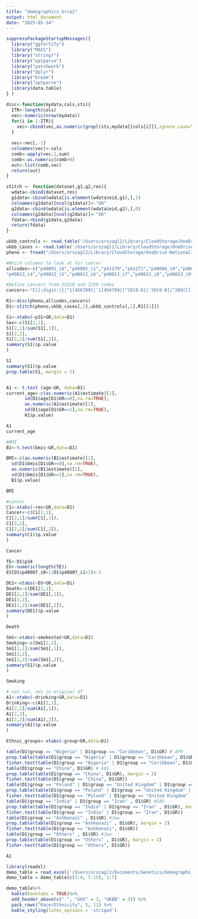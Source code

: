 ```yaml
---
title: "demographics_brca2"
output: html_document
date: "2025-05-14"
---
```


```r
suppressPackageStartupMessages({
  library("ggfortify")
  library("MASS")
  library("stringr")
  library("optparse")
  library("patchwork")
  library("dplyr")
  library("broom")
  library("optparse")
  library(data.table)
} )
```

```r
disc<-function(mydata,cols,sts){
  ITR<-length(cols)
  vec<-numeric(nrow(mydata))
  for(i in 1:ITR){
    vec<-cbind(vec,as.numeric(grepl(sts,mydata[[cols[i]]],ignore.case=TRUE)))
  }
  
  vec<-vec[,-1]
  colnames(vec)<-cols
  comb<-apply(vec,1,sum)
  comb<-as.numeric(comb>0)
  out<-list(comb,vec)
  return(out)
}

stitch <- function(dataset,g1,g2,res){
  wdata<-cbind(dataset,res)
  g1data<-cbind(wdata[is.element(wdata$eid,g1),],1)
  colnames(g1data)[ncol(g1data)]<-"GR"
  g2data<-cbind(wdata[is.element(wdata$eid,g2),],0)
  colnames(g2data)[ncol(g2data)]<-"GR"
  fdata<-rbind(g1data,g2data)
  return(fdata)
}
```

```r
ukbb_controls <- read.table('/Users/orszagl2/Library/CloudStorage/OneDrive-NationalInstitutesofHealth/Genetics/BRCA1_BRCA2/ukbb_brca2_control.txt', header=TRUE)
ukbb_cases <- read.table('/Users/orszagl2/Library/CloudStorage/OneDrive-NationalInstitutesofHealth/Genetics/BRCA1_BRCA2/ukbb_brca2_cases.txt', header=TRUE)
pheno <- fread("/Users/orszagl2/Library/CloudStorage/OneDrive-NationalInstitutesofHealth/Genetics/BRCA1_BRCA2/UKBiobank_phenotype_update_112024_final_truncated_familyhistory.txt", sep='\t', fill = TRUE)
```

```r
#Which columns to look at for cancer
allcodes<-c("p40001_i0","p40001_i1","p41270","p41271","p40006_i0","p40006_i1","p40006_i2","p40006_i3","p40006_i4","p40006_i5","p40006_i6","p40006_i7","p40006_i8","p40006_i9","p40006_i10","p40006_i11","p40006_i12","p40006_i13","p40006_i14","p40006_i15","p40006_i16","p40006_i17", "p40006_i18", "p40006_i19","p40006_i20","p40006_i21","p41271","p40013_i0","p40013_i1","p40013_i2","p40013_i3",
"p40013_i4","p40013_i5","p40013_i6","p40013_i7","p40013_i8","p40013_i9","p40013_i10","p40013_i11","p40013_i12", "p40013_i13","p40013_i14")

#Define cancers from ICD10 and ICD9 codes
cancers<-"C[[:digit:]]|^1[456789]|'1[456789]|^20[0-8]|'20[0-8]|^209[[[:blank:]]0123]|'209['0123]"
```

```r
R1<-disc(pheno,allcodes,cancers)
D1<-stitch(pheno,ukbb_cases[,1],ukbb_controls[,1],R1[[1]])
```

```r
S1<-xtabs(~p31+GR,data=D1)
Sex<-c(S1[2,1],
S1[2,1]/sum(S1[,1]),
S1[2,2],
S1[2,2]/sum(S1[,2]),
summary(S1)$p.value
)

S1
summary(S1)$p.value
prop.table(S1, margin = 2)


A1 <- t.test (age~GR, data=D1)
current_age<-c(as.numeric(A1$estimate)[1],
       sd(D1$age[D1$GR==0],na.rm=TRUE),
       as.numeric(A1$estimate)[2],
       sd(D1$age[D1$GR==1],na.rm=TRUE),
       A1$p.value)

A1
current_age
```

```r
#BMI
B1<-t.test(bmis~GR,data=D1)

BMI<-c(as.numeric(B1$estimate)[1],
  sd(D1$bmis[D1$GR==0],na.rm=TRUE),
  as.numeric(B1$estimate)[2],
  sd(D1$bmis[D1$GR==1],na.rm=TRUE),
  B1$p.value)

BMI

#cancer
C1<-xtabs(~res+GR,data=D1)
Cancer<-c(C1[2,1],
C1[2,1]/sum(C1[,1]),
C1[2,2],
C1[2,2]/sum(C1[,2]),
summary(C1)$p.value
)

Cancer
```

```r
TE<-D1$p34
EV<-numeric(length(TE))
EV[D1$p40007_i0>1|D1$p40007_i1>1]<-1

DE1<-xtabs(~EV+GR,data=D1)
Death<-c(DE1[2,1],
DE1[2,1]/sum(DE1[,1]),
DE1[2,2],
DE1[2,2]/sum(DE1[,2]),
summary(DE1)$p.value
)

Death
```

```r
Sm1<-xtabs(~smokestat+GR,data=D1)
Smoking<-c(Sm1[2,1],
Sm1[2,1]/sum(Sm1[,1]),
Sm1[2,2],
Sm1[2,2]/sum(Sm1[,2]),
summary(S1)$p.value
)

Smoking
```

```r
# not run, not in original df 
A1<-xtabs(~drinking+GR,data=D1)
Drinking<-c(A1[2,1],
A1[2,1]/sum(A1[,1]),
A1[2,2],
A1[2,2]/sum(A1[,2]),
summary(A1)$p.value
)
```

```r
Ethnic_groups<-xtabs(~group+GR,data=D1)

table(D1$group == "Nigeria" | D1$group == "Caribbean", D1$GR) # AFR
prop.table(table(D1$group == "Nigeria" | D1$group == "Caribbean", D1$GR), margin = 2)
fisher.test(table(D1$group == "Nigeria" | D1$group == "Caribbean", D1$GR))
table(D1$group == "China", D1$GR) # EAS
prop.table(table(D1$group == "China", D1$GR), margin = 2)
fisher.test(table(D1$group == "China", D1$GR))
table(D1$group == "Poland" | D1$group == "United Kingdom" | D1$group == "Italy" , D1$GR) #EUR
prop.table(table(D1$group == "Poland" | D1$group == "United Kingdom" | D1$group == "Italy" , D1$GR), margin = 2)
fisher.test(table(D1$group == "Poland" | D1$group == "United Kingdom" | D1$group == "Italy", D1$GR))
table(D1$group == "India" | D1$group == "Iran" , D1$GR) #SAS
prop.table(table(D1$group == "India" | D1$group == "Iran" , D1$GR), margin = 2)
fisher.test(table(D1$group == "India" | D1$group == "Iran", D1$GR))
table(D1$group == "Ashkenazi" , D1$GR) #Jew
prop.table(table(D1$group == "Ashkenazi" , D1$GR), margin = 2)
fisher.test(table(D1$group == "Ashkenazi", D1$GR))
table(D1$group == "Others" , D1$GR) #Jew
prop.table(table(D1$group == "Others" , D1$GR), margin = 2)
fisher.test(table(D1$group == "Others", D1$GR))
```
```r
A1
```

```r
library(readxl)
demo_table = read_excel('/Users/orszagl2/Documents/Genetics/demographs_brca1.xlsx')
demo_table = demo_table[c(1:4, 7:15), 1:7]
```

```r
demo_table%>%
  kable(booktabs = TRUE)%>%
  add_header_above(c(" ", "GHS" = 3, "UKBB" = 3)) %>%
  pack_rows("Race/Ethnicity", 5, 11) %>%
  kable_styling(latex_options = 'striped')
```

